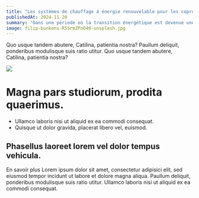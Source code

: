 ```yaml
---
title: "Les systèmes de chauffage à énergie renouvelable pour les copropriétés"
publishedAt: 2024-11-20
summary: "Dans une période où la transition énergétique est devenue une priorité, les copropriétés ont un rôle clé à jouer pour réduire les émissions de gaz à effet de serre. Les systèmes de chauffage à énergie renouvelable offrent une solution efficace et durable pour chauffer les bâtiments tout en réduisant leur empreinte carbone."
image: filip-bunkens-R5SrmZPoO40-unsplash.jpg
---
```


Quo usque tandem abutere, Catilina, patientia nostra? Paullum deliquit, ponderibus modulisque suis ratio utitur. Quo usque tandem abutere, Catilina, patientia nostra?

<Image src="anders-jilden-Sc5RKXLBjGg-unsplash.jpg" />

# Magna pars studiorum, prodita quaerimus.

- Ullamco laboris nisi ut aliquid ex ea commodi consequat.
- Quisque ut dolor gravida, placerat libero vel, euismod.

## Phasellus laoreet lorem vel dolor tempus vehicula.

<Card>
    <Card.Title>En savoir plus</Card.Title>
    <Card.Body>
        Lorem ipsum dolor sit amet, consectetur adipisici elit, sed eiusmod tempor incidunt ut labore et dolore magna aliqua. 
        Paullum deliquit, ponderibus modulisque suis ratio utitur. Ullamco laboris nisi ut aliquid ex ea commodi consequat. 
   </Card.Body>
</Card>
